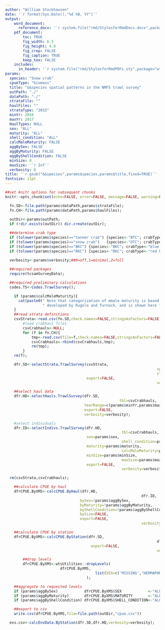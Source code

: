 ```yaml
---
author: "William Stockhausen"
date: '`r format(Sys.Date(),"%d %B, %Y")`'
output: 
    word_document: 
      reference_docx: '`r system.file("rmd/StylesforRmdDocs.docx",package="wtsUtilities")`'
    pdf_document: 
        toc: TRUE
        fig_width: 6.5
        fig_height: 4.0
        fig_crop: FALSE
        fig_caption: TRUE
        keep_tex: FALSE
    includes:
      in_header: '`r system.file("rmd/StylesforRmdPDFs.sty",package="wtsUtilities")`'
params: 
  species: "Snow crab"
  cpueType: "biomass"
  title: "&&species spatial patterns in the NMFS trawl survey" 
  outPath: "./"
  dataPath: "./"
  strataFile: ""
  haulFiles: ""
  strataType: "2015"
  minYr: 2016
  maxYr: 2017
  HaulTypes: NULL
  sex: "ALL"
  maturity: "ALL"
  shell_condition: "ALL"
  calcMaleMaturity: FALSE
  aggBySex: FALSE
  aggByMaturity: FALSE
  aggByShellCondition: FALSE
  minSize: 0
  maxSize: '`r Inf`'
  verbosity: 0
title: '`r gsub("&&species",params$species,params$title,fixed=TRUE)`'
fontsize: 11pt
---
```


```r
##set knitr options for subsequent chunks
knitr::opts_chunk$set(echo=FALSE, error=FALSE, message=FALSE, warning=FALSE, concordance=TRUE)
```

```r
  fn.SD<-file.path(params$dataPath,params$strataFile);
  fn.CH<-file.path(params$dataPath,params$haulFiles);
    
  outDir<-params$outPath;
  if (!dir.exists(outDir)) dir.create(outDir);

  ##determine crab type
  if (tolower(params$species)=="tanner crab") {species<-"BTC"; crabType<-"Tanner crab";}    else
  if (tolower(params$species)=="snow crab")   {species<-"OTC"; crabType<-"snow crab";}      else
  if (tolower(params$species)=="BKC") {species<-"BKC"; crabType<-"blue king crab";} else
  if (tolower(params$species)=="RKC") {species<-"RKC"; crabType<-"red king crab";}

  verbosity<-params$verbosity;##0=off,1=minimal,2=full
  
  ##required packages
  require(tcsamSurveyData);

  ##required preliminary calculations
  codes.TS<-Codes.TrawlSurvey();
```

```r
    if (params$calcMaleMaturity){
      cat(paste0(" Note that categorization of mmale maturity is based on an ogive",
                 " developed by Rugolo and Turnock, and is shown here for illustrative purposes.\n"));
    }
    ##read strata definitions
    csvStrata<-read.csv(fn.SD,check.names=FALSE,stringsAsFactors=FALSE)[,1:8];
		#load crabhaul files
		csvCrabhauls<-NULL;
		for (f in fn.CH){
			tmp<-read.csv(file=f,check.names=FALSE,stringsAsFactors=FALSE);
			csvCrabhauls<-rbind(csvCrabhauls,tmp);
			rm(tmp);
		}
    rm(f);
```

```r
    dfr.SD<-selectStrata.TrawlSurvey(csvStrata,
    																 species=species,
    																 strataType=params$strataType,
                                     export=FALSE,
    																 verbosity=verbosity);
```

```r
    ##select haul data
    dfr.HD<-selectHauls.TrawlSurvey(dfr.SD,
    								                tbl=csvCrabhauls,
                                    YearRange=c(params$minYr,params$maxYr),
                                    export=FALSE,
                                    verbosity=verbosity);
```

```r
    #select individuals
    dfr.ID<-selectIndivs.TrawlSurvey(dfr.HD,
    								                 tbl=csvCrabhauls,
                                     sex=params$sex,
    								                 shell_condition=params$shell_condition,
                                     maturity=params$maturity,
    								                 calcMaleMaturity=params$calcMaleMaturity,
                                     minSize=params$minSize,
    								                 maxSize=params$maxSize,
                                     export=FALSE,
    								                 verbosity=verbosity);
```

```r
  rm(csvStrata,csvCrabhauls);
```

```r
    ##calculate CPUE by haul
    dfrCPUE.ByXMS<-calcCPUE.ByHaul(dfr.HD,
  															  dfr.ID,
                                  bySex=!params$aggBySex,
                                  byMaturity=!params$aggByMaturity,
                                  byShellCondition=!params$aggByShellCondition,
                                  bySize=FALSE,
                                  export=FALSE,
  															  verbosity=verbosity);

    ##calculate CPUE by station
    dfrCPUE.ByXMS<-calcCPUE.ByStation(dfr.SD,
  																     dfrCPUE.ByXMS,
                                       export=FALSE,
  																     verbosity=verbosity);

		##drop levels
		dfrCPUE.ByXMS<-wtsUtilities::dropLevels(
		                 dfrCPUE.ByXMS,
										 list(SEX=c('MISSING',"HERMAPHRODITIC"))
									 );

    ##aggregate to requested levels
    if (params$aggBySex)            dfrCPUE.ByXMS$SEX            <-"ALL";
    if (params$aggByMaturity)       dfrCPUE.ByXMS$MATURITY       <-"ALL";
    if (params$aggByShellCondition) dfrCPUE.ByXMS$SHELL_CONDITION<-"ALL";

    ##export to csv
    write.csv(dfrCPUE.ByXMS,file=file.path(outDir,"cpue.csv"))
```

```r
  evs.csv<-calcEnvData.ByStation(dfr.SD,dfr.HD,verbosity=verbosity);
```


